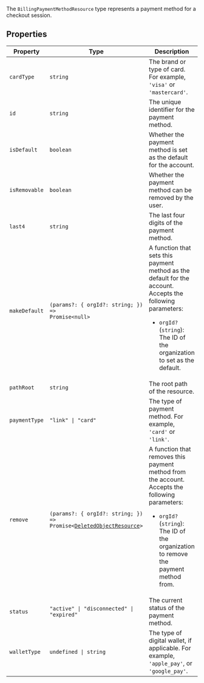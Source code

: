 The `BillingPaymentMethodResource` type represents a payment method for a checkout session.

## Properties

| Property                               | Type                                                                                                             | Description                                                                                                                                                                                            |
| -------------------------------------- | ---------------------------------------------------------------------------------------------------------------- | ------------------------------------------------------------------------------------------------------------------------------------------------------------------------------------------------------ |
| <a id="cardtype"></a> `cardType`       | `string`                                                                                                         | The brand or type of card. For example, `'visa'` or `'mastercard'`.                                                                                                                                    |
| <a id="id"></a> `id`                   | `string`                                                                                                         | The unique identifier for the payment method.                                                                                                                                                          |
| <a id="isdefault"></a> `isDefault`     | `boolean`                                                                                                        | Whether the payment method is set as the default for the account.                                                                                                                                      |
| <a id="isremovable"></a> `isRemovable` | `boolean`                                                                                                        | Whether the payment method can be removed by the user.                                                                                                                                                 |
| <a id="last4"></a> `last4`             | `string`                                                                                                         | The last four digits of the payment method.                                                                                                                                                            |
| <a id="makedefault"></a> `makeDefault` | <code>(params?: \{ orgId?: string; \}) => Promise\<null\></code>                                                 | A function that sets this payment method as the default for the account. Accepts the following parameters: <ul> <li>`orgId?` (`string`): The ID of the organization to set as the default.</li> </ul>  |
| <a id="pathroot"></a> `pathRoot`       | `string`                                                                                                         | The root path of the resource.                                                                                                                                                                         |
| <a id="paymenttype"></a> `paymentType` | <code>"link" \| "card"</code>                                                                                    | The type of payment method. For example, `'card'` or `'link'`.                                                                                                                                         |
| <a id="remove"></a> `remove`           | <code>(params?: \{ orgId?: string; \}) => Promise\<[DeletedObjectResource](deleted-object-resource.mdx)\></code> | A function that removes this payment method from the account. Accepts the following parameters: <ul> <li>`orgId?` (`string`): The ID of the organization to remove the payment method from.</li> </ul> |
| <a id="status"></a> `status`           | <code>"active" \| "disconnected" \| "expired"</code>                                                             | The current status of the payment method.                                                                                                                                                              |
| <a id="wallettype"></a> `walletType`   | <code>undefined \| string</code>                                                                                 | The type of digital wallet, if applicable. For example, `'apple_pay'`, or `'google_pay'`.                                                                                                              |
